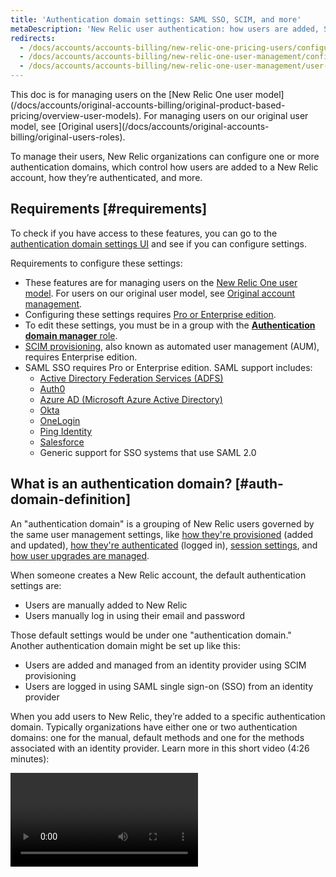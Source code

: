```yaml
---
title: 'Authentication domain settings: SAML SSO, SCIM, and more'
metaDescription: 'New Relic user authentication: how users are added, SAML SSO, SCIM, automated user management, and more.'
redirects:
  - /docs/accounts/accounts-billing/new-relic-one-pricing-users/configure-authentication-domains
  - /docs/accounts/accounts-billing/new-relic-one-user-management/configure-authentication-domains-sso
  - /docs/accounts/accounts-billing/new-relic-one-user-management/user-authentication-saml-sso-scim-more
---
```


<Callout variant="important">
  This doc is for managing users on the [New Relic One user model](/docs/accounts/original-accounts-billing/original-product-based-pricing/overview-user-models). For managing users on our original user model, see [Original users](/docs/accounts/original-accounts-billing/original-users-roles).
</Callout>

To manage their users, New Relic organizations can configure one or more authentication domains, which control how users are added to a New Relic account, how they’re authenticated, and more.

## Requirements [#requirements]

To check if you have access to these features, you can go to the [authentication domain settings UI](#ui) and see if you can configure settings.

Requirements to configure these settings:

* These features are for managing users on the [New Relic One user model](/docs/accounts/accounts-billing/new-relic-one-pricing-users/users-roles). For users on our original user model, see [Original account management](/docs/accounts/original-accounts-billing).
* Configuring these settings requires [Pro or Enterprise edition](https://newrelic.com/pricing). 
* To edit these settings, you must be in a group with the [**Authentication domain manager** role](/docs/accounts/accounts-billing/new-relic-one-pricing-users/users-roles#standard-roles).
* [SCIM provisioning](/docs/accounts/accounts/automated-user-management/automated-user-provisioning-single-sign), also known as automated user management (AUM), requires Enterprise edition.
* SAML SSO requires Pro or Enterprise edition. SAML support includes:
  * [Active Directory Federation Services (ADFS)](http://technet.microsoft.com/en-us/library/hh831502.aspx "Link opens in a new window")
  * [Auth0](https://marketplace.auth0.com/integrations/new-relic-sso)
  * [Azure AD (Microsoft Azure Active Directory)](https://docs.microsoft.com/en-us/azure/active-directory/saas-apps/new-relic-limited-release-tutorial) 
  * [Okta](http://www.okta.com/newrelic)
  * [OneLogin](http://www.onelogin.com/partners/app-partners/new-relic/)
  * [Ping Identity](https://www.pingidentity.com/en.html)
  * [Salesforce](http://wiki.developerforce.com/page/Configuring-SAML-SSO-to-NewRelic)
  * Generic support for SSO systems that use SAML 2.0

## What is an authentication domain? [#auth-domain-definition]

An "authentication domain" is a grouping of New Relic users governed by the same user management settings, like [how they're provisioned](#source-users) (added and updated), [how they're authenticated](#authentication) (logged in), [session settings](#session-mgmt), and [how user upgrades are managed](#session-mgmt).  

When someone creates a New Relic account, the default authentication settings are:

* Users are manually added to New Relic 
* Users manually log in using their email and password

Those default settings would be under one "authentication domain." Another authentication domain might be set up like this:

* Users are added and managed from an identity provider using SCIM provisioning
* Users are logged in using SAML single sign-on (SSO) from an identity provider

When you add users to New Relic, they’re added to a specific authentication domain. Typically organizations have either one or two authentication domains: one for the manual, default methods and one for the methods associated with an identity provider. Learn more in this short video (4:26 minutes):

<Video id="Z00-KzGh2XY" type="youtube" />

## Create and configure an authentication domain [#ui]

If you meet the [requirements](#requirements), you can add and manage authentication domains. 

To view and configure authentication domains: from the [account dropdown](/docs/using-new-relic/welcome-new-relic/get-started/glossary#account-dropdown), click **Organization and access**, and then click **Authentication domains**.

If you have existing domains, they'll be on the left. Note that most organizations will have, at most, two or three domains: one with the manual, default settings and one or two for the identity provider-associated settings. 

To create a new domain from the authentication domain UI page, click **Create new**. For more about the configuration options, keep reading.

## Source of users: Manual versus SCIM (AUM) [#source-users]

<Callout variant="tip">
  For an introduction to our SAML SSO and SCIM offerings, please read [Get started with SSO and SCIM](/docs/accounts/accounts-billing/new-relic-one-user-management/introduction-saml-scim). 
</Callout>

From the [authentication domain UI](#ui), you can set one of two options for how users are added to New Relic:

* **Manual:** This means that your users are added manually to New Relic from the [**User management** UI](/docs/accounts/accounts-billing/new-relic-one-user-management/user-management-ui-and-tasks#where). 
* **SCIM:** Our automated user management (AUM) feature allows you to use SCIM provisioning to import and manage users from your identity provider. 

Notes on these settings: 
  * You can't toggle **Source of users**. This means if you want to change this for an authentication domain that's already been set up, you'll need to create a new one.  
  * When you first enable SCIM, the bearer token is generated and only shown once. If you need to view a bearer token later, the only way to do this is to generate a new one, which will invalidate the old one and any integrations using the old token.

For how to set up SCIM, see [Automated user management](/docs/accounts/accounts/automated-user-management/automated-user-provisioning-single-sign).

## Authentication [#authentication]

The authentication method is the way in which New Relic users log in to New Relic. All users in an authentication domain have a single authentication method. There are two authentication options:

* Username/password: Your users log in via email and password. 
* SAML SSO: Your users log in via SAML single sign-on (SSO) via your identity provider. To learn how to set that up, keep reading.  

### Set up SAML SSO authentication [#saml]

Before enabling SAML SSO using the instructions below, here are some things to understand and consider: 

* For an introduction to our SAML SSO and SCIM offerings, please read [Get started with SSO and SCIM](/docs/accounts/accounts-billing/new-relic-one-user-management/introduction-saml-scim). 
* We recommend reviewing the [SAML SSO requirements](#requirements). 
* Note that your SSO-enabled users won't receive email verification notifications from New Relic because the login and password information is handled by your identity provider.  
* Consult your identity provider docs because they may have New Relic-specific instructions.

1. If you're setting up SCIM provisioning: 
    * If you use Azure, Okta, or OneLogin, follow these procedures first: [Azure](/docs/accounts/accounts/automated-user-management/azure-ad-scimsso-application-configuration/) \| [OneLogin](/docs/accounts/accounts/automated-user-management/onelogin-scimsso-application-configuration/) \| [Okta](/docs/accounts/accounts/automated-user-management/okta-scimsso-application-configuration/). 
    * If you use a different identity provider, follow the SAML procedures below and use our [SCIM API](/docs/accounts/accounts/automated-user-management/scim-support-automated-user-management/) to enable SCIM. 
2. If you **only** want to enable SAML SSO and not SCIM, and if you use Azure, Okta, or OneLogin, follow these instructions for configuring the relevant app: 

    <CollapserGroup>
      <Collapser
        id="azure"
        title="Azure app"
    >
      Azure AD provides an application gallery, which includes various integrations for Azure AD, including the ones that New Relic offers. Add the New Relic SCIM/SSO application to your list of applications.

    1. Go to the Azure Active Directory admin center, and sign in if necessary. [aad.portal.azure.com/](https://aad.portal.azure.com/)
    2. Click on **All services** in the left hand menu.
    3. In the main pane, click on **Enterprise applications**.
    4. Click on **+New application**.
    5. Find our SCIM/SSO application by entering **New Relic** in the name search box, and click on the application **New Relic by organization** (not **New Relic by account**).
    6. Click on **Add**.
    </Collapser>
    <Collapser
        id="Okta"
        title="Okta app"
    >
    Add the New Relic SCIM/SSO application to your Okta applications.

    1. Go to [okta.com/](https://www.okta.com/) and sign in with an account that has administrator permissions.
    2. From the Okta home page, click on **Admin**.
    3. From the Okta admin **Dashboard**, choose the **Applications** page. Click **Add Application**.
    4. In the search field on the Okta **Add applications** page, enter "New Relic by organization" (not "New Relic by account") and then click on the application when it shows in the search results.
    5. From the New Relic by Organization page, click on **Add**.
    6. From the Add New Relic by Organization page, check the two **Application visibility "Do not display..."** checkboxes and click on **Done**. We will make the application visible later after configuration is complete and provisioning has begun.
    </Collapser>

    <Collapser
        id="OneLogin"
        title="OneLogin app"
    >
    Add the New Relic SCIM/SSO application to your OneLogin applications.

    1. Go to the OneLogin web site and sign in with an account that has administrator permissions.
    2. From the OneLogin home page, click on **Administration**.
    3. From the OneLogin Administration page, choose the **Applications** menu.
    4. From the OneLogin Applications page, click on **Add app**.
    5. In the search field on the OneLogin Find Applications page, enter "New Relic by organization" (not "New Relic by account") and then click on the application when it shows in the search results.
    6. From the **Add New Relic by organization** page, click on **Save**.
    </Collapser>
    </CollapserGroup>
    * If you're implementing SAML using a different identity provider not mentioned above, you'll need to attempt to integrate using the SAML instructions below. Note that your identity provider must use the SAML 2.0 protocol, and must require signed SAML assertions.

3. Next, you'll go to our authentication domain UI. From the [account dropdown](/docs/using-new-relic/welcome-new-relic/get-started/glossary/#account-dropdown), click **Organization and access**, and then click **Authentication domains**. If you don't already have one, [create a new domain](#ui) to be used for your SAML-authenticating users. 
4. Under **Authentication**, click **Configure**. Under **Method of authenticating users**, select **SAML SSO**.
5. If you're using the Okta, OneLogin, or Azure AD app, you can skip this step. Under **Provided by New Relic**, we have some New Relic-specific information. You'll need to place these in the relevant fields in your identity provider service. If you're not sure where they go, consult your identity provider docs. 
6. Under **Provided by you**, input the **Source of SAML metadata**. This URL is supplied by your identity provider and may be called something else. It should conform to SAML V2.0 metadata standards. If your identity provider **doesn't** support dynamic configuration, you can do this by using **Upload a certificate**. This should be a PEM encoded x509 certificate. 
7. Under **Provided by you**, set the **SSO target URL** supplied by your identity provider. You can find this by going to the **Source of SAML metadata** and finding the POST binding URL. It looks like: `https://newrelic.oktapreview.com/app/newreliclr/1234567890abcdefghij/sso/saml`.
8. If your identity provider has a redirect URL for logout, enter it in the **Logout redirect URL**; otherwise, leave it blank.
9. If you’re using an identity provider app, you’ll need to input the authentication domain ID in the app. That ID is found at the top of New Relic’s authentication domain UI page. 
10. Optional: In New Relic’s authentication domain UI, you can adjust [other settings](/docs/accounts/accounts-billing/new-relic-one-user-management/authentication-domains-saml-sso-scim-more/#session-mgmt), like browser session length and user upgrade method. You can adjust these settings at any time.
11. If you're enabling SAML only, you need to create groups and assign access grants in New Relic. (If you enabled SCIM, you've already completed this step.) Access grants are what give your users access to New Relic accounts. Without access grants, your users are provisioned in New Relic but have no account access. To learn how to do this:  
  * [Learn how access grants work](/docs/accounts/accounts-billing/new-relic-one-user-management/user-management-concepts#understand-concepts)
  * Read the [access grant tutorial](/docs/accounts/accounts-billing/new-relic-one-user-management/tutorial-add-new-user-groups-roles-new-relic-one-user-model/).  
12. Okta only: Return to Okta's New Relic app and, from the **Add New Relic by organization** page, uncheck the two **Application visibility "Do not display..."** checkboxes and click on **Done**. 

To verify it's been set up correctly, see if your users can log in to New Relic via your identity provider and ensure they have access to their accounts.  


## Session duration and timeout [#session-mgmt]

In the [authentication domain UI](#ui), under **Management**, you can control some other settings for the users in that domain, including:

* Length of time users can remain logged in.
* Amount of idle time before a user's session expires. 
* [User upgrade requests](#user-upgrade)


## Manage user type [#user-upgrade]

In the [authentication domain UI](#ui), under **Management**, you can control how your users' [user type](/docs/accounts/accounts-billing/new-relic-one-user-management/user-type) is managed. This includes how the user type can be edited and how upgrade requests are handled. 

There are two main settings: 
* **Manage user type in New Relic**: This is the default option. It allows you to manage your users' user type from New Relic. 
* **Manage user type with SCIM**: Enabling this means that **you can no longer manage user type from New Relic**. You'd only be able to change and manage it from your identity provider.  

More on these two options: 

<CollapserGroup>
  <Collapser
    id="manage-user-type-new-relic"
    title="Manage user type in New Relic (default)"
  >
Our default functionality is to manage user type from New Relic. This is the option you'd use if you weren't managing user type via [SCIM](#source-users). The management options governed by this include: 

* The ability to change user type in the [**User management** UI](/docs/accounts/accounts-billing/new-relic-one-user-management/user-management-ui-and-tasks#where).
* The ability to manage how user upgrade requests are handled. These options include: 
  * **Allow users to self-upgrade**: this allows basic users to be able to quickly upgrade on their own, in order to quickly respond to issues. 
  * **Require review by admins**: in this case, admins refer to users with the [**Authentication domain manager** role](/docs/accounts/accounts-billing/new-relic-one-user-management/user-management-concepts#standard-roles). With this option, admins receive an email when an upgrade request is made, and can approve or deny those requests in the [**User management** UI](/docs/accounts/accounts-billing/new-relic-one-user-management/user-management-ui-and-tasks#where). 

</Collapser>

<Collapser
  id="manage-user-type-scim"
    title="Manage user type with SCIM"
  >

Our [SCIM API](/docs/accounts/accounts/automated-user-management/tutorial-manage-users-groups-scim#manage-user-type) lets you manage user type from your identity provider instead of in the New Relic user management UI. **When you enable this, you can no longer change or manage your users' user type from New Relic.**

To enable this setting, your authentication domain **Source of users** must have [SCIM enabled](#source-users). 

Currently, we only have instructions for [Okta](/docs/accounts/accounts/automated-user-management/okta-scimsso-application-configuration). For other identity provider services, you can configure your identity provider to send us user type using our [SCIM API user type specifications](/docs/accounts/accounts/automated-user-management/tutorial-manage-users-groups-scim/#manage-user-type).

How users upgrade requests are handled: 
* When you enable **Manage user type with SCIM**, the default option is that users with access limited by user type are shown a message explaining that they need to "reach out to your manager or IT department" to upgrade and unlock more access. 
* Optionally, you can customize that message and add a link to a customized page. For example, you might add a custom message that explains to contact a specific person or department. Or you might use our [SCIM API specifications](/docs/accounts/accounts/automated-user-management/tutorial-manage-users-groups-scim/#manage-user-type) to set up an implementation that programmatically handles user upgrade requests and automatically changes your users' type. 

</Collapser>

</CollapserGroup>

For more about user type, see [User type](/docs/accounts/accounts-billing/new-relic-one-user-management/user-type). 

Note that if you're on our [original user model](/docs/accounts/original-accounts-billing/original-product-based-pricing/overview-user-models), upgrades work differently. 


